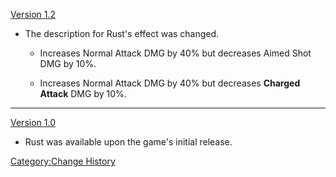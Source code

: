 [[Version 1.2]]
*The description for Rust's effect was changed.
**{{Color|Old description:}} Increases Normal Attack DMG by 40% but decreases Aimed Shot DMG by 10%.
**{{Color|New description:}} Increases Normal Attack DMG by 40% but decreases '''Charged Attack''' DMG by 10%.
----
[[Version 1.0]]
*Rust was available upon the game's initial release.
<noinclude>[[Category:Change History]]</noinclude>